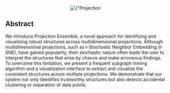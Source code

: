 
<Center w="full" mb={4}>
  <Image
    width={600}
    src={img}
    alt={"Projection Ensemble"}
    style={{ objectFit: "cover" }}
    placeholder="blur"
  />
</Center>

## Abstract

We introduce Projection Ensemble, a novel approach for identifying and visualizing robust structures across multidimensional projections. Although multidimensional projections, such as t-Stochastic Neighbor Embedding (t-SNE), have gained popularity, their stochastic nature often leads the user to interpret the structures that arise by chance and make erroneous findings. To overcome this limitation, we present a frequent subgraph mining algorithm and a visualization interface to extract and visualize the consistent structures across multiple projections. We demonstrate that our system not only identifies trustworthy structures but also detects accidental clustering or separation of data points.
